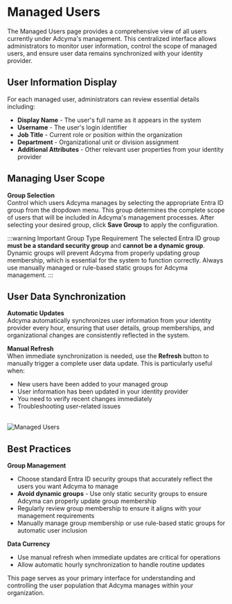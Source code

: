 # Managed Users


The Managed Users page provides a comprehensive view of all users currently under Adcyma's management. This centralized interface allows administrators to monitor user information, control the scope of managed users, and ensure user data remains synchronized with your identity provider.

## User Information Display

For each managed user, administrators can review essential details including:

- **Display Name** - The user's full name as it appears in the system
- **Username** - The user's login identifier
- **Job Title** - Current role or position within the organization
- **Department** - Organizational unit or division assignment
- **Additional Attributes** - Other relevant user properties from your identity provider

## Managing User Scope

**Group Selection**  
Control which users Adcyma manages by selecting the appropriate Entra ID group from the dropdown menu. This group determines the complete scope of users that will be included in Adcyma's management processes. After selecting your desired group, click **Save Group** to apply the configuration.

:::warning Important Group Type Requirement
The selected Entra ID group **must be a standard security group** and **cannot be a dynamic group**. Dynamic groups will prevent Adcyma from properly updating group membership, which is essential for the system to function correctly. Always use manually managed or rule-based static groups for Adcyma management.
:::

## User Data Synchronization

**Automatic Updates**  
Adcyma automatically synchronizes user information from your identity provider every hour, ensuring that user details, group memberships, and organizational changes are consistently reflected in the system.

**Manual Refresh**  
When immediate synchronization is needed, use the **Refresh** button to manually trigger a complete user data update. This is particularly useful when:
- New users have been added to your managed group
- User information has been updated in your identity provider
- You need to verify recent changes immediately
- Troubleshooting user-related issues

<br/>
<Image img={managedUsersImg} alt="Managed Users" className="doc-screenshot" />

## Best Practices

**Group Management**  
- Choose standard Entra ID security groups that accurately reflect the users you want Adcyma to manage
- **Avoid dynamic groups** - Use only static security groups to ensure Adcyma can properly update group membership
- Regularly review group membership to ensure it aligns with your management requirements
- Manually manage group membership or use rule-based static groups for automatic user inclusion

**Data Currency**  
- Use manual refresh when immediate updates are critical for operations
- Allow automatic hourly synchronization to handle routine updates

This page serves as your primary interface for understanding and controlling the user population that Adcyma manages within your organization.
